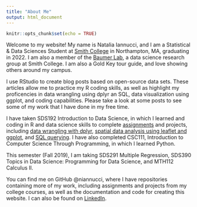 ```yaml
---
title: "About Me"
output: html_document
---
```


```r
knitr::opts_chunk$set(echo = TRUE)
```

Welcome to my website! My name is Natalia Iannucci, and I am a Statistical & Data Sciences Student at [Smith College](https://www.smith.edu/academics/statistics) in Northampton, MA, graduating in 2022. I am also a member of the [Baumer Lab](https://baumer-lab.github.io/www/index.html), a data science research group at Smith College. I am also a Gold Key tour guide, and love showing others around my campus.

I use RStudio to create blog posts based on open-source data sets. These articles allow me to practice my R coding skills, as well as highlight my proficencies in data wrangling using dplyr an SQL, data visualization using ggplot, and coding capabilities. Please take a look at some posts to see some of my work that I have done in my free time.

I have taken SDS192 Introduction to Data Science, in which I learned and coding in R and data science skills to complete [assignments](https://github.com/niannucci/practice) and projects, including [data wrangling with dplyr](https://github.com/niannucci/sds192-mp2), [spatial data analysis using leaflet and ggplot](https://github.com/niannucci/MP3-Macleish), and [SQL querying](https://github.com/niannucci/MP4-querying). I have also completed CSC111, Introduction to Computer Science Through Programming, in which I learned Python.

This semester (Fall 2019), I am taking SDS291 Multiple Regression, SDS390 Topics in Data Science: Programming for Data Science, and MTH112 Calculus II.

You can find me on GitHub @niannucci, where I have repositories containing more of my work, including assignments and projects from my college courses, as well as the documentation and code for creating this website. I can also be found on [LinkedIn](https://www.linkedin.com/in/iannuccinatalia/).
